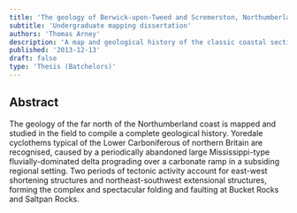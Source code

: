 ```yaml
---
title: 'The geology of Berwick-upon-Tweed and Scremerston, Northumberland'
subtitle: 'Undergraduate mapping dissertation'
authors: 'Thomas Arney'
description: 'A map and geological history of the classic coastal section in north-east England, with particular emphasis on structural geology and palaeontology.'
published: '2013-12-13'
draft: false
type: 'Thesis (Batchelors)'
---
```


## Abstract

The geology of the far north of the Northumberland coast is mapped and studied in the field to compile a complete geological history. Yoredale cyclothems typical of the Lower Carboniferous of northern Britain are recognised, caused by a periodically abandoned large Mississippi-type fluvially-dominated delta prograding over a carbonate ramp in a subsiding regional setting. Two periods of tectonic activity account for east-west shortening structures and northeast-southwest extensional structures, forming the complex and spectacular folding and faulting at Bucket Rocks and Saltpan Rocks.